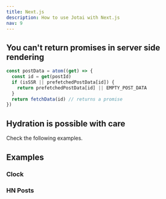 ```yaml
---
title: Next.js
description: How to use Jotai with Next.js
nav: 9
---
```


## You can't return promises in server side rendering

```js
const postData = atom((get) => {
  const id = get(postId)
  if (isSSR || prefetchedPostData[id]) {
    return prefetchedPostData[id] || EMPTY_POST_DATA
  }
  return fetchData(id) // returns a promise
})
```

## Hydration is possible with care

Check the following examples.

## Examples

### Clock

<Codesandbox id="5ylrj" />

### HN Posts

<Codesandbox id="pm0l8" />
